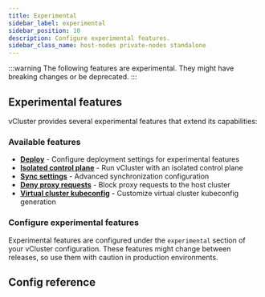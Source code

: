 ```yaml
---
title: Experimental
sidebar_label: experimental
sidebar_position: 10
description: Configure experimental features.
sidebar_class_name: host-nodes private-nodes standalone
---
```



:::warning
The following features are experimental. They might have breaking changes or be deprecated.
:::

## Experimental features

vCluster provides several experimental features that extend its capabilities:

### Available features

- **[Deploy](./deploy.mdx)** - Configure deployment settings for experimental features
- **[Isolated control plane](./isolated-control-plane.mdx)** - Run vCluster with an isolated control plane
- **[Sync settings](./sync-settings.mdx)** - Advanced synchronization configuration
- **[Deny proxy requests](./deny-proxy-requests.mdx)** - Block proxy requests to the host cluster
- **[Virtual cluster kubeconfig](./virtual-cluster-kubeconfig.mdx)** - Customize virtual cluster kubeconfig generation

### Configure experimental features

Experimental features are configured under the `experimental` section of your vCluster configuration. These features might change between releases, so use them with caution in production environments.

## Config reference

<Experimental/>




